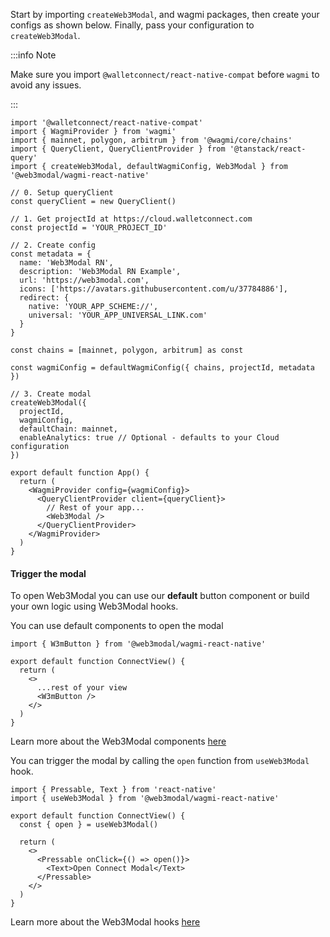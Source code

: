 
Start by importing `createWeb3Modal`, and wagmi packages, then create your configs as shown below.
Finally, pass your configuration to `createWeb3Modal`.

:::info Note

Make sure you import `@walletconnect/react-native-compat` before `wagmi` to avoid any issues.

:::

```tsx
import '@walletconnect/react-native-compat'
import { WagmiProvider } from 'wagmi'
import { mainnet, polygon, arbitrum } from '@wagmi/core/chains'
import { QueryClient, QueryClientProvider } from '@tanstack/react-query'
import { createWeb3Modal, defaultWagmiConfig, Web3Modal } from '@web3modal/wagmi-react-native'

// 0. Setup queryClient
const queryClient = new QueryClient()

// 1. Get projectId at https://cloud.walletconnect.com
const projectId = 'YOUR_PROJECT_ID'

// 2. Create config
const metadata = {
  name: 'Web3Modal RN',
  description: 'Web3Modal RN Example',
  url: 'https://web3modal.com',
  icons: ['https://avatars.githubusercontent.com/u/37784886'],
  redirect: {
    native: 'YOUR_APP_SCHEME://',
    universal: 'YOUR_APP_UNIVERSAL_LINK.com'
  }
}

const chains = [mainnet, polygon, arbitrum] as const

const wagmiConfig = defaultWagmiConfig({ chains, projectId, metadata })

// 3. Create modal
createWeb3Modal({
  projectId,
  wagmiConfig,
  defaultChain: mainnet,
  enableAnalytics: true // Optional - defaults to your Cloud configuration
})

export default function App() {
  return (
    <WagmiProvider config={wagmiConfig}>
      <QueryClientProvider client={queryClient}>
        // Rest of your app...
        <Web3Modal />
      </QueryClientProvider>
    </WagmiProvider>
  )
}
```

#### Trigger the modal

To open Web3Modal you can use our **default** button component or build your own logic using Web3Modal hooks.

<Tabs>
<TabItem value="components" label="Components">
You can use default components to open the modal

```tsx
import { W3mButton } from '@web3modal/wagmi-react-native'

export default function ConnectView() {
  return (
    <>
      ...rest of your view
      <W3mButton />
    </>
  )
}
```

Learn more about the Web3Modal components [here](../../core/components.mdx)

</TabItem>
<TabItem value="hooks" label="Hooks">

You can trigger the modal by calling the `open` function from `useWeb3Modal` hook.

```tsx
import { Pressable, Text } from 'react-native'
import { useWeb3Modal } from '@web3modal/wagmi-react-native'

export default function ConnectView() {
  const { open } = useWeb3Modal()

  return (
    <>
      <Pressable onClick={() => open()}>
        <Text>Open Connect Modal</Text>
      </Pressable>
    </>
  )
}
```

Learn more about the Web3Modal hooks [here](../../core/hooks.mdx)

</TabItem>
</Tabs>
